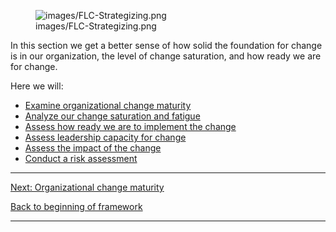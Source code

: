 [[File:images/FLC-Strategizing.png]]

In this section we get a better sense of how solid the foundation for change is in our organization, the level of change saturation, and how ready we are for change.

Here we will:

* [https://articles.alpha.canada.ca/framework-for-leading-change/capacity-readiness-and-impact/organizational-change-maturity/ Examine organizational change maturity]
* [https://articles.alpha.canada.ca/framework-for-leading-change/change-saturation-and-fatigue/ Analyze our change saturation and fatigue]
* [https://articles.alpha.canada.ca/framework-for-leading-change/assess-how-ready-we-are-to-implement-the-change/ Assess how ready we are to implement the change]
* [https://articles.alpha.canada.ca/framework-for-leading-change/assess-our-leaderships-capacity-for-change/ Assess leadership capacity for change]
* [https://articles.alpha.canada.ca/framework-for-leading-change/assessing-the-impact/ Assess the impact of the change]
* [https://articles.alpha.canada.ca/framework-for-leading-change/understanding-our-risks/ Conduct a risk assessment]


-----

[https://articles.alpha.canada.ca/framework-for-leading-change/capacity-readiness-and-impact/organizational-change-maturity/ Next: Organizational change maturity]

[https://articles.alpha.canada.ca/framework-for-leading-change/home/ Back to beginning of framework]


-----
